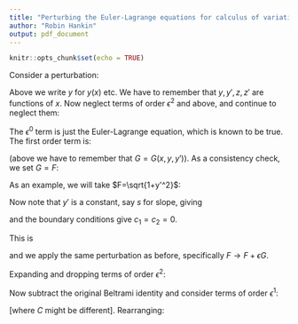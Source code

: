 ```yaml
---
title: "Perturbing the Euler-Lagrange equations for calculus of variations: a first-order analysis"
author: "Robin Hankin"
output: pdf_document
---
```



```r
knitr::opts_chunk$set(echo = TRUE)
```

\newcommand{\di}[2]{\frac{\partial{#1}}{\partial{#2}}}

Consider a perturbation:

\begin{eqnarray}
y  &\longrightarrow&  y(x) + \epsilon z(x)\\
y' &\longrightarrow&  y'(x) + \epsilon z'(x)\\
F  &\longrightarrow&  F + \epsilon G(x,y,y')
\end{eqnarray}


\begin{equation} 
\frac{d}{dx}\di{F}{y'}=\di{F}{y}\longrightarrow
\frac{d}{dx}\left[\di{}{y'}\left(F(x,y+\epsilon z,y'+\epsilon z')+\epsilon G(x,y+\epsilon z,y'+\epsilon z')\right)\right] =
\di{}{y}\left[F+\epsilon G(x,y+\epsilon z,y'+\epsilon z')\right]
\end{equation}

Above we write $y$ for $y(x)$ etc.  We have to remember that
$y,y',z,z'$ are functions of $x$.  Now neglect terms of order
$\epsilon^2$ and above, and continue to neglect them:

\begin{equation}
\frac{d}{dx}\left[\di{}{y'}\left(F(x,y+\epsilon z,y'+\epsilon z')+\epsilon G(x,y,y')\right)\right] =
\di{}{y}\left[F+\epsilon G(x,y,y')\right]
\end{equation}

\begin{equation}
\frac{d}{dx}\left[\di{}{y'}\left(
F(x,y,y') + \epsilon z\di{F}{y}+ \epsilon z'\di{F}{y'}
+\epsilon G(x,y,y')\right)\right] =
\di{}{y}\left[F+\epsilon G(x,y,y')\right]
\end{equation}

The $\epsilon^0$ term is just the Euler-Lagrange equation, which is
known to be true.  The first order term is:

\begin{equation}\label{EL1}
\frac{d}{dx}\left[\di{}{y'}\left(
z\di{F}{y} + z'\di{F}{y'} + G\right)\right] =
\di{G}{y}
\end{equation}

(above we have to remember that $G=G(x,y,y')$). 
As a consistency check, we set $G=F$:

\begin{equation}\label{ELeq}
\frac{d}{dx}\left[\di{}{y'}\left(
z\di{F}{y} + z'\di{F}{y'} + F\right)\right] =
\di{F}{y}
\end{equation}

As an example, we will take $F=\sqrt{1+y'^2}$:


\begin{equation}
\frac{d}{dx}\left[\di{}{y'}\left(
\frac{z'y'}{\sqrt{1+y'^2}} + \sqrt{1+y'^2}\right)\right] =
0
\end{equation}

\begin{equation}
\frac{d}{dx}\left[
\frac{z'}{\sqrt{1+y'^2}^{3/2}} + \frac{y'}{1+y'^2}\right] =
0
\end{equation}

Now note that $y'$ is a constant, say $s$ for slope, giving 

\begin{equation}
z''=0\longrightarrow z=c_1 + c_2x
\end{equation}

and the boundary conditions give $c_1=c_2=0$.



\section{Beltrami identity}


This is

\begin{equation}\label{beltrami}
F-u'\di{F}{y'}=C
\end{equation}

and we apply the same perturbation as before, specifically
$F\longrightarrow F+\epsilon G$.

\begin{equation}
F+\epsilon G - 
(y'+\epsilon z')\di{}{y'}(F(x,y+\epsilon z+\epsilon z') + \epsilon G(x,y,y')) = C
\end{equation}


\begin{equation}
F+\epsilon G - 
(y'+\epsilon z')\di{}{y'}(F(x,y+\epsilon z,y'+\epsilon z') + \epsilon G(x,y,y')) = C
\end{equation}

\begin{equation}
F+\epsilon G - 
(y'+\epsilon z')\di{}{y'}\left(F(x,y,y')
+ \epsilon z \di{F}{y }
+ \epsilon z'\di{F}{y'} 
+ \epsilon G\right) = C
\end{equation}

\begin{equation}
F+\epsilon G - 
(y'+\epsilon z')\left(\di{F}{y'}
+ \epsilon z \frac{\partial^2F}{\partial y\partial y'}
+ \epsilon z'\frac{\partial^2F}{\partial y'\partial y'}
+ \epsilon\di{G}{y'}\right) = C
\end{equation}

Expanding and dropping terms of order $\epsilon^2$:


\begin{equation}
F+\epsilon G - 
y'\left(
  \di{F}{y'}
+ \epsilon z \frac{\partial^2F}{\partial y\partial y'}
+ \epsilon z'\frac{\partial^2F}{\partial y'\partial y'}
+ \epsilon\di{G}{y'}
\right) +
\epsilon z'\di{F}{y'}
= C
\end{equation}


Now subtract the original Beltrami identity and consider terms of
order $\epsilon^1$:

\begin{equation}
 G - 
y'\left(
  z \frac{\partial^2F}{\partial y\partial y'}
+ z'\frac{\partial^2F}{\partial y'\partial y'}
+ \di{G}{y'}
\right) +
z'\di{F}{y'}
= C
\end{equation}

[where $C$ might be different].  Rearranging:


\begin{equation}
 G - 
y'\frac{\partial}{\partial y'}\left(
  z \di{F}{y }
+ z'\di{F}{y'}
+ G  - z'F
\right) 
= C
\end{equation}


\begin{equation}
 G - y'\di{G}{y'} - 
y'\frac{\partial}{\partial y'}\left(
  z \di{F}{y }
+ z'\di{F}{y'}
- z'F
\right) 
= C
\end{equation}

